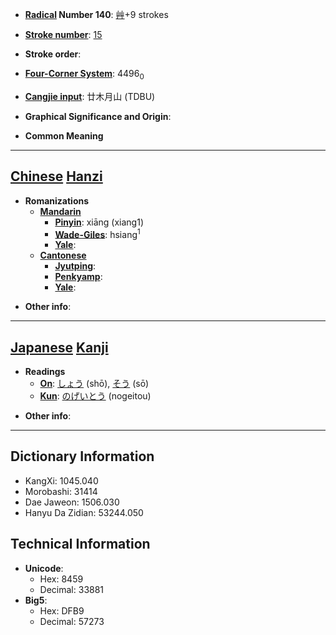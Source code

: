 * '''[[Wiktionary:Chinese radical index| Radical]] Number 140''': [[Wiktionary:Chinese radical index 艸|艸]]+9 strokes

* '''[[Wiktionary:Chinese total strokes index|Stroke number]]''': [[Wiktionary:Chinese total strokes index 15|15]]

* '''Stroke order''': 

* '''[[Wiktionary:Chinese four corner index|Four-Corner System]]''': 4496<sub>0</sub>

* '''[[Wiktionary:Chinese Cangjie index|Cangjie input]]''': 廿木月山 (TDBU)

* '''Graphical Significance and Origin''': 

* '''Common Meaning'''

----

== [[Chinese]] [[Hanzi]] ==

* '''Romanizations'''
** '''[[Mandarin]]'''
*** '''[[Pinyin]]''': xiāng (xiang1)
*** '''[[Wade-Giles]]''': hsiang<sup>1</sup>
*** '''[[Yale]]''': 
** '''[[Cantonese]]'''
*** '''[[Jyutping]]''':
*** '''[[Penkyamp]]''': 
*** '''[[Yale]]''': 

* '''Other info''': 

----

== [[Japanese]] [[Kanji]] ==

* '''Readings'''
** '''[[On]]''': [[しょう]] (shō), [[そう]] (sō)
** '''[[Kun]]''': [[のげいとう]] (nogeitou)

* '''Other info''':  

----

== Dictionary Information ==

* KangXi: 1045.040
* Morobashi: 31414
* Dae Jaweon: 1506.030
* Hanyu Da Zidian: 53244.050

== Technical Information ==

* '''Unicode''':
** Hex: 8459
** Decimal: 33881
* '''Big5''':
** Hex: DFB9
** Decimal: 57273